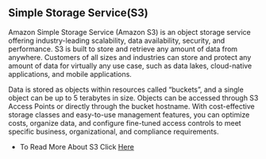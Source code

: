 ## Simple Storage Service(S3)

Amazon Simple Storage Service (Amazon S3) is an object storage service offering industry-leading scalability, data availability, security, and performance. S3 is built to store and retrieve any amount of data from anywhere. Customers of all sizes and industries can store and protect any amount of data for virtually any use case, such as data lakes, cloud-native applications, and mobile applications.

Data is stored as objects within resources called “buckets”, and a single object can be up to 5 terabytes in size. Objects can be accessed through S3 Access Points or directly through the bucket hostname. With cost-effective storage classes and easy-to-use management features, you can optimize costs, organize data, and configure fine-tuned access controls to meet specific business, organizational, and compliance requirements.

- To Read More About S3 Click <u>[Here](https://docs.aws.amazon.com/AmazonS3/latest/userguide/Welcome.html)</u>
